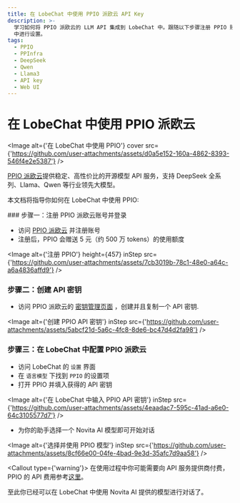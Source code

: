 ```yaml
---
title: 在 LobeChat 中使用 PPIO 派欧云 API Key
description: >-
  学习如何将 PPIO 派欧云的 LLM API 集成到 LobeChat 中。跟随以下步骤注册 PPIO 账号、创建 API Key、并在 LobeChat
  中进行设置。
tags:
  - PPIO
  - PPInfra
  - DeepSeek
  - Qwen
  - Llama3
  - API key
  - Web UI
---
```


# 在 LobeChat 中使用 PPIO 派欧云

<Image alt={'在 LobeChat 中使用 PPIO'} cover src={'https://github.com/user-attachments/assets/d0a5e152-160a-4862-8393-546f4e2e5387'} />

[PPIO 派欧云](https://ppinfra.com/user/register?invited_by=RQIMOC)提供稳定、高性价比的开源模型 API 服务，支持 DeepSeek 全系列、Llama、Qwen 等行业领先大模型。

本文档将指导你如何在 LobeChat 中使用 PPIO:

<Steps>
  ### 步骤一：注册 PPIO 派欧云账号并登录

  - 访问 [PPIO 派欧云](https://ppinfra.com/user/register?invited_by=RQIMOC) 并注册账号
  - 注册后，PPIO 会赠送 5 元（约 500 万 tokens）的使用额度

  <Image alt={'注册 PPIO'} height={457} inStep src={'https://github.com/user-attachments/assets/7cb3019b-78c1-48e0-a64c-a6a4836affd9'} />

  ### 步骤二：创建 API 密钥

  - 访问 PPIO 派欧云的 [密钥管理页面](https://ppinfra.com/settings/key-management) ，创建并且复制一个 API 密钥.

  <Image alt={'创建 PPIO API 密钥'} inStep src={'https://github.com/user-attachments/assets/5abcf21d-5a6c-4fc8-8de6-bc47d4d2fa98'} />

  ### 步骤三：在 LobeChat 中配置 PPIO 派欧云

  - 访问 LobeChat 的 `设置` 界面
  - 在 `语言模型` 下找到 `PPIO` 的设置项
  - 打开 PPIO 并填入获得的 API 密钥

  <Image alt={'在 LobeChat 中输入 PPIO API 密钥'} inStep src={'https://github.com/user-attachments/assets/4eaadac7-595c-41ad-a6e0-64c3105577d7'} />

  - 为你的助手选择一个 Novita AI 模型即可开始对话

  <Image alt={'选择并使用 PPIO 模型'} inStep src={'https://github.com/user-attachments/assets/8cf66e00-04fe-4bad-9e3d-35afc7d9aa58'} />

  <Callout type={'warning'}>
    在使用过程中你可能需要向 API 服务提供商付费，PPIO 的 API 费用参考[这里](https://ppinfra.com/llm-api?utm_source=github_lobe-chat\&utm_medium=github_readme\&utm_campaign=link)。
  </Callout>
</Steps>

至此你已经可以在 LobeChat 中使用 Novita AI 提供的模型进行对话了。

